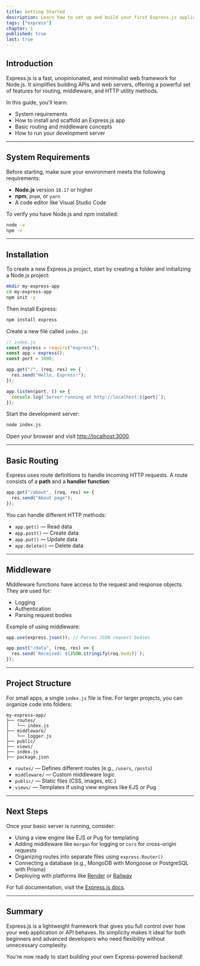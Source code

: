 ```yaml
---
title: Getting Started
description: Learn how to set up and build your first Express.js application with ease.
tags: ["express"]
chapter: 1
published: true
last: true
---
```


## Introduction

Express.js is a fast, unopinionated, and minimalist web framework for Node.js. It simplifies building APIs and web servers, offering a powerful set of features for routing, middleware, and HTTP utility methods.

In this guide, you'll learn:

- System requirements
- How to install and scaffold an Express.js app
- Basic routing and middleware concepts
- How to run your development server

---

## System Requirements

Before starting, make sure your environment meets the following requirements:

- **Node.js** version `18.17` or higher
- **npm**, `pnpm`, or `yarn`
- A code editor like Visual Studio Code

To verify you have Node.js and npm installed:

```bash
node -v
npm -v
```

---

## Installation

To create a new Express.js project, start by creating a folder and initializing a Node.js project:

```bash
mkdir my-express-app
cd my-express-app
npm init -y
```

Then install Express:

```bash
npm install express
```

Create a new file called `index.js`:

```js
// index.js
const express = require("express");
const app = express();
const port = 3000;

app.get("/", (req, res) => {
  res.send("Hello, Express!");
});

app.listen(port, () => {
  console.log(`Server running at http://localhost:${port}`);
});
```

Start the development server:

```bash
node index.js
```

Open your browser and visit [http://localhost:3000](http://localhost:3000).

---

## Basic Routing

Express uses route definitions to handle incoming HTTP requests. A route consists of a **path** and a **handler function**:

```js
app.get("/about", (req, res) => {
  res.send("About page");
});
```

You can handle different HTTP methods:

- `app.get()` — Read data
- `app.post()` — Create data
- `app.put()` — Update data
- `app.delete()` — Delete data

---

## Middleware

Middleware functions have access to the request and response objects. They are used for:

- Logging
- Authentication
- Parsing request bodies

Example of using middleware:

```js
app.use(express.json()); // Parses JSON request bodies

app.post("/data", (req, res) => {
  res.send(`Received: ${JSON.stringify(req.body)}`);
});
```

---

## Project Structure

For small apps, a single `index.js` file is fine. For larger projects, you can organize code into folders:

```
my-express-app/
├── routes/
│   └── index.js
├── middleware/
│   └── logger.js
├── public/
├── views/
├── index.js
├── package.json
```

- `routes/` — Defines different routes (e.g., `/users`, `/posts`)
- `middleware/` — Custom middleware logic
- `public/` — Static files (CSS, images, etc.)
- `views/` — Templates if using view engines like EJS or Pug

---

## Next Steps

Once your basic server is running, consider:

- Using a view engine like EJS or Pug for templating
- Adding middleware like `morgan` for logging or `cors` for cross-origin requests
- Organizing routes into separate files using `express.Router()`
- Connecting a database (e.g., MongoDB with Mongoose or PostgreSQL with Prisma)
- Deploying with platforms like [Render](https://render.com) or [Railway](https://railway.app)

For full documentation, visit the [Express.js docs](https://expressjs.com/).

---

## Summary

Express.js is a lightweight framework that gives you full control over how your web application or API behaves. Its simplicity makes it ideal for both beginners and advanced developers who need flexibility without unnecessary complexity.

You're now ready to start building your own Express-powered backend!
